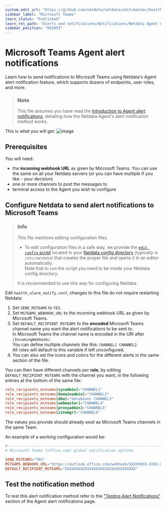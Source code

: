 ```yaml
---
custom_edit_url: "https://github.com/netdata/netdata/edit/master/health/notifications/msteams/README.md"
sidebar_label: "Microsoft Teams"
learn_status: "Published"
learn_rel_path: "Alerts and notifications/Notifications/Netdata Agent notifications"
sidebar_position: "602053"
---
```

# Microsoft Teams Agent alert notifications

Learn how to send notifications to Microsoft Teams using Netdata's Agent alert notification feature, which supports dozens of endpoints, user roles, and more.

> ### Note
>
> This file assumes you have read the [Introduction to Agent alert notifications](/docs/alerts-and-notifications/notifications/netdata-agent-notifications), detailing how the Netdata Agent's alert notification method works.

This is what you will get:
![image](https://user-images.githubusercontent.com/1122372/92710359-0385e680-f358-11ea-8c52-f366a4fb57dd.png)

## Prerequisites

You will need:

- the **incoming webhook URL** as given by Microsoft Teams. You can use the same on all your Netdata servers (or you can have multiple if you like - your decision)
- one or more channels to post the messages to
- terminal access to the Agent you wish to configure

## Configure Netdata to send alert notifications to Microsoft Teams

> ### Info
>
> This file mentions editing configuration files.  
>
> - To edit configuration files in a safe way, we provide the [`edit config` script](/docs/typical-netdata-agent-configurations/configuration#use-edit-config-to-edit-configuration-files) located in your [Netdata config directory](/docs/typical-netdata-agent-configurations/configuration#the-netdata-config-directory) (typically is `/etc/netdata`) that creates the proper file and opens it in an editor automatically.  
> Note that to run the script you need to be inside your Netdata config directory.
>
> It is recommended to use this way for configuring Netdata.

Edit `health_alarm_notify.conf`, changes to this file do not require restarting Netdata:

1. Set `SEND_MSTEAMS` to `YES`.
2. Set `MSTEAMS_WEBHOOK_URL` to the incoming webhook URL as given by Microsoft Teams.
3. Set `DEFAULT_RECIPIENT_MSTEAMS` to the **encoded** Microsoft Teams channel name you want the alert notifications to be sent to.  
    In Microsoft Teams the channel name is encoded in the URI after `/IncomingWebhook/`.  
    You can define multiple channels like this: `CHANNEL1 CHANNEL2`.  
    All roles will default to this variable if left unconfigured.
4. You can also set the icons and colors for the different alerts in the same section of the file.

You can then have different channels per **role**, by editing `DEFAULT_RECIPIENT_MSTEAMS` with the channel you want, in the following entries at the bottom of the same file:

```conf
role_recipients_msteams[sysadmin]="CHANNEL1"
role_recipients_msteams[domainadmin]="CHANNEL2"
role_recipients_msteams[dba]="databases CHANNEL3"
role_recipients_msteams[webmaster]="CHANNEL4"
role_recipients_msteams[proxyadmin]="CHANNEL5"
role_recipients_msteams[sitemgr]="CHANNEL6"
```

The values you provide should already exist as Microsoft Teams channels in the same Team.

An example of a working configuration would be:

```conf
#------------------------------------------------------------------------------
# Microsoft Teams (office.com) global notification options

SEND_MSTEAMS="YES"
MSTEAMS_WEBHOOK_URL="https://outlook.office.com/webhook/XXXXXXXX-XXXX-XXXX-XXXX-XXXXXXXXXXXX@XXXXXXXX-XXXX-XXXX-XXXX-XXXXXXXXXXXX/IncomingWebhook/CHANNEL/XXXXXXXX-XXXX-XXXX-XXXX-XXXXXXXXXXXX"
DEFAULT_RECIPIENT_MSTEAMS="XXXXXXXXXXXXXXXXXXXXXXXXXXXXXXXX"
```

## Test the notification method

To test this alert notification method refer to the ["Testing Alert Notifications"](/docs/alerts-and-notifications/notifications/netdata-agent-notifications#testing-alert-notifications) section of the Agent alert notifications page.
